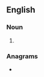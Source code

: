==English==

===Noun===
{{head|en|noun form}}

# {{plural of|burial|lang=en}}

===Anagrams===
* {{anagrams|en|a=abilrsu|railbus}}